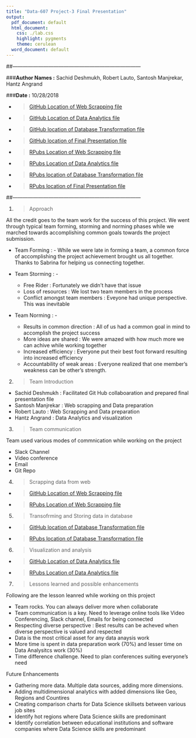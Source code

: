 ```yaml
---
title: "Data-607 Project-3 Final Presentation"
output:
  pdf_document: default
  html_document:
    css: ./lab.css
    highlight: pygments
    theme: cerulean
  word_document: default
---
```

##---------------------------------------------------------------------------

###**Author Names :** Sachid Deshmukh, Robert Lauto, Santosh Manjrekar, Hantz Angrand

###**Date :** 10/28/2018

* > [GitHub Location of Web Scrapping file](https://github.com/mlforsachid/Data607-Project3/blob/master/FinalSubmission/project3_web_scraping.Rmd)
* > [GitHub Location of Data Analytics file](https://github.com/mlforsachid/Data607-Project3/blob/master/FinalSubmission/Data_607_Analytics.Rmd)
* > [GitHub location of Database Transformation file](https://github.com/mlforsachid/Data607-Project3/blob/master/FinalSubmission/Data607-project3-storedata.RMD)
* > [GitHub location of Final Presentation file](https://github.com/mlforsachid/Data607-Project3/blob/master/FinalSubmission/Data607Project3_FinalPresentation.rmd)
* > [RPubs Location of Web Scrapping file](http://rpubs.com/rlauto/DATA607_project3_web_scraping)
* > [RPubs Location of Data Analytics file](http://rpubs.com/hangrand/434343)
* > [RPubs location of Database Transformation file](http://rpubs.com/santoshmanjrekar/434339)
* > [RPubs location of Final Presentation file](http://rpubs.com/sachid/Data607-Project3-FinalPresentation)

##---------------------------------------------------------------------------

1. > Approach

All the credit goes to the team work for the success of this project. We went through typical team forming, storming and norming phases while we marched towards accomplishing common goals towards the project submission.

* Team Forming : - While we were late in forming a team, a common force of accomplishing the project achievement brought us all together. Thanks to Sabrina for helping us connecting together.

* Team Storming : - 
    + Free Rider : Fortunately we didn't have that issue
    + Loss of resources : We lost two team members in the process
    + Conflict amongst team members : Eveyone had unique perspective. This was inevitable

* Team Norming : -
    + Results in common direction : All of us had a common goal in mind to accomplish the project success
    + More ideas are shared : We were amazed with how much more we can achive while working together
    + Increased efficiency : Everyone put their best foot forward resulting into increased efficiency
    + Accountability of weak areas : Everyone realized that one member's weakness can be other's strength. 


2. > Team Introduction

* Sachid Deshmukh : Facilitated Git Hub collaboaration and prepared final presentation file
* Santosh Manjrekar : Web scrapping and Data preparation
* Robert Lauto : Web Scrapping and Data preparation
* Hantz Angrand : Data Analytics and visualization

3. > Team communication

Team used various modes of commnication while working on the project

* Slack Channel
* Video conference
* Email
* Git Repo

4. > Scrapping data from web

* > [GitHub Location of Web Scrapping file](https://github.com/mlforsachid/Data607-Project3/blob/master/FinalSubmission/project3_web_scraping.Rmd)

* > [RPubs Location of Web Scrapping file](http://rpubs.com/rlauto/DATA607_project3_web_scraping)

5. > Transofrming and Storing data in database

* > [GitHub location of Database Transformation file](https://github.com/mlforsachid/Data607-Project3/blob/master/FinalSubmission/Data607-project3-storedata.RMD)

* > [RPubs location of Database Transformation file](http://rpubs.com/santoshmanjrekar/434339)


6. > Visualization and analysis

* > [GitHub Location of Data Analytics file](https://github.com/mlforsachid/Data607-Project3/blob/master/FinalSubmission/Data_607_Analytics.Rmd)

* > [RPubs Location of Data Analytics file](http://rpubs.com/hangrand/434343)

7. > Lessons learned and possible enhancements

Following are the lesson leanred while working on this project

* Team rocks. You can always deliver more when collaborate
* Team communication is a key. Need to leverage online tools like Video Conferencing, Slack channel, Emails for being connected
* Respecting diverse perspective : Best results can be acheved when diverse perspective is valued and respected
* Data is the most critical asset for any data anaysis work
* More time is spent in data preparation work (70%) and lesser time on Data Analysitcs work (30%)
* Time difference challenge. Need to plan conferences suiting everyone's need


Future Enhancements

* Gathering more data. Multiple data sources, adding more dimensions.
* Adding multidimensional analytics with added dimensions like Geo, Regions and Countires
* Creating comparison charts for Data Science skillsets between various job sites
* Identify hot regions where Data Science skills are predominant
* Identify correlation between educational institutions and software companies where Data Science skills are predominant


